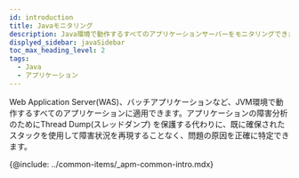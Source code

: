 ```yaml
---
id: introduction
title: Javaモニタリング
description: Java環境で動作するすべてのアプリケーションサーバーをモニタリングできます。この文書は、Javaモニタリング製品に対する紹介ページです。
displyed_sidebar: javaSidebar
toc_max_heading_level: 2
tags:
  - Java
  - アプリケーション
---
```


Web Application Server(WAS)、バッチアプリケーションなど、JVM環境で動作するすべてのアプリケーションに適用できます。アプリケーションの障害分析のためにThread Dump(スレッドダンプ) を保護する代わりに、既に確保されたスタックを使用して障害状況を再現することなく、問題の原因を正確に特定できます。

{@include: ../common-items/_apm-common-intro.mdx}  
